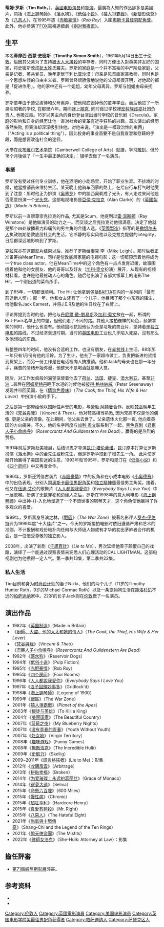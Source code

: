 {{noteTA
|G1=PP
|G2=Movie
|T=zh-hans:蒂姆·罗斯; zh-tw:提姆·羅斯; zh-hk:添·羅夫;
|1=zh-hans:罗斯;zh-hk:羅夫;zh-tw:羅斯;
|2=zh-tw:律師女浩克;zh-hk:變形女俠：律政英雌;
}}
{{藝人
| 姓名          = 提姆·羅斯<br />Tim Roth
| 類型          = 男演員
| 圖片          = Tim Roth by Gage Skidmore.jpg
| 圖片尺寸      = 200px
| 原名          = 蒂摩西·西蒙·史密斯<br />Timothy Simon Smith
| 出生日期      = {{birth date and age|1961|5|14}}
| 出生地點      = {{flagicon|UK}} [[英国|英国]], [[伦敦|伦敦]]
| baftaawards   = '''[[英國電影學院獎最佳男配角|最佳男配角]]'''<br />1995年 《[[赤胆豪情|赤胆豪情]]》
}}
'''蒂姆·罗斯'''（'''Tim Roth'''，{{bd|1961年|5月14日||}}），[[英國|英國]][[电影演员|电影演员]]和[[导演|导演]]。最廣為人知的作品卻多是美國片，包括《[[海上鋼琴師|海上鋼琴師]]》、《[[落水狗|落水狗]]》、《[[低俗小说|低俗小说]]》、《[[猿人爭霸戰|猿人爭霸戰]]》、《[[新變形俠醫|新變形俠醫]]》及《[[八恶人|八恶人]]》，在1995年憑《[[赤膽豪情|赤膽豪情]]》（''Rob Roy''）入圍[[奧斯卡最佳男配角獎|奧斯卡最佳男配角獎]]。此外，他亦參演了[[FOX|FOX]]電視連續劇《[[千謊百計_(美國連續劇)|别对我撒谎]]》。

== 生平 ==
本名'''蒂摩西·西蒙·史密斯'''（'''Timothy Simon Smith'''），1961年5月14日出生于[[伦敦|伦敦]]。后因其父亲为了支持[[猶太人大屠殺|猶太人大屠殺]]的幸存者，同时方便出入對英美非友好的国家，将史密斯改成[[犹太|犹太]]姓氏羅夫。罗斯的家庭是一个并不富裕的中产阶级家庭，父亲是记者、[[大不列颠共产党|英共]]党员，晚年定居于[[利比亚沙漠|利比亚沙漠]]；母亲是风景画家兼教师，同时也是一个思想左倾的自由主义者。罗斯曾经很骄傲地说他的父母都很开明，对他起的都是「促进作用」。他的家中还有一个姐姐，幼年父母离异，罗斯与姐姐由母亲抚养。

罗斯童年由于遭受虐待和父母离异，使他彻底毁掉他的童年学业。而后他进了一所臭名昭著的学校, 在那里六年。期间迷上[[朋克|朋克]], 同时做过学校裡[[反种族歧视|反种族歧视]]社团负责人, 也吸过毒。16岁以男主角的身份登台演出当时学校的音乐剧《Dracula》。家庭的影响和自身的经历让他一直对社会的变革有近乎狂热的兴趣。首次演出的经历虽然失败, 但表演却深深吸引住他。对他来说，「演出是一樣政治性的東西」（"Acting is a political thing"），因此投身的事业首要不是自我宣泄和慰藉的手段，而是想要改造社会的途径。

大學在[[坎布维尔艺术学院|坎布维尔艺术学院]]（Camberwell College of Arts）就讀，学习[[雕刻|雕刻]]，但於18个月後做了「一生中最正确的决定」：辍学去做了一名演员。

===事業===
罗斯没有受过任何专业训练，他在酒吧的小剧场里，开始了职业生涯。不排戏的时候，他當推销员來维持生活。某天晚上他骑车回家的路上，在给自行车打气时他受到了注意：那时他正为排演《[[奥塞罗|奥塞罗]]》中的凯西奥剃成了光头，有人走过来问他是否愿意扮演一个[[光头党|光头党]]。这部电视电影是[[亞倫·克拉克|亞倫·克拉克]]（Alan Clarke）的《[[英國製造|英國製造]]》（''Made in Britain''）。

罗斯以前一直很尊崇克拉克的作品, 尤其是Scum，他提到过[[雷·溫斯頓|雷·溫斯頓]]（Ray Winstone）是他做演员的动力之一。而交谈之后克拉克对他很满意，决定了他就是那个四处散播暴力和痛苦的男主角的合适人选。《[[英國製造|英國製造]]》描写的是[[撒切尔夫人|撒切尔夫人]]执政初期伦敦底层社会的生活，它冷静的写实风格以及克拉克提倡的integrity，日后都深远地影响到了罗斯。

克拉克亦在这部影片结束以后，推荐了罗斯给[[麥克·李|麥克·李]]（Mike Leigh）。那时后者正准备筹拍MeanTime，同样是伦敦底层家庭的电视电影：这一切都预示着他将成为一个true class actor。他在MeanTime中的这个角色有一点点发育迟缓，故事围绕着他和他的女朋友、他的哥哥以及好友（[[加利·奧文|加利·奧文]]扮演）展开，从现有的视频材料看，也许是他最撼动人心的角色。随后他出演了首部大银幕上的电影The Hit，一个刚出道的菜鸟杀手。

到了85年，一切都很顺利。The Hit 让他拿到包括[[BAFTA|BAFTA]]在内的一系列的「最有前途新人奖」；那一年，他和女友还有了一个儿子，他目睹了那个小东西的降生，给他取名Jack Earnest，并将J.E.R及他的生日纹在了右臂上。

评论界提到当时的他，把他与[[丹尼爾·戴-劉易斯|丹尼爾·戴-劉易斯]]及[[加利·奧文|加利·奧文]]放在一起，所谓的Brit-Pack名单上的中坚，但他们走了不同的路。其他人接拍像样的角色，频繁拿奖的同时，他什么也没有。他顽固地抗拒他认为全是垃圾的商业片，坚持着走[[独立电影|独立电影]]的路线。不过经济衰退时期，当时的[[英国电影|英国电影]]工业也几乎陷入死路，沒有那么多他想拍的东西。

有整整四年的时间，他没有合适的工作，也没有朋友，在[[赤贫线|赤贫线]]上生活。88年那一年只有1月份有他的活幹。为了生计，他去了一家超市做工，负责把新进的货摆到货架上，而另一份工作是在电话裡向人搞推销。他和Jack的母亲也在那一年分手，痛苦的情绪开始弥漫，他整天不是喝酒就是睡大觉。

随后，对工作发疯般的渴望驱使着他去了[[荷兰|荷兰]]、[[法国|法国]]、[[捷克|捷克]]、[[澳大利亚|澳大利亚]]，甚至[[非洲|非洲]]…最后在[[阿姆斯特丹|阿姆斯特丹]]睡下水道的时候他被[[彼得·格林納威|彼得·格林納威]]（Peter Greenaway）发现并带回英国，在《[[情慾色香味|情慾色香味]]》（''The Cook, the Thief, His Wife & Her Lover''）中扮演小偷的手下。

之后是第一部带给他以国际性声誉的电影，与[[勞勃·阿特曼|勞勃·阿特曼]]合作，反映[[梵高|梵高]]晚年生活的《[[梵谷與我|梵谷與我]]》（''Vincent & Theo''）。他对梵高相当熟悉, 因为梵高不仅是他的偶像, 更是父亲的偶像。在此期间，他父亲去世了。父亲遗体火化那一夜, 他向着英国的方向痛哭。不久，他的名字再度与[[加利·奧文|加利·奧文]]联系到了一起。[[黑色喜剧|黑色喜剧]]《[[君臣人子小命嗚呼_(電影)|君臣人子小命嗚呼]]》（''Rosencrantz And Guildenstern Are Dead''），赢得的是热烈的赞扬。

1991年前后罗斯赴美發展，后结识鬼才导演[[昆汀·塔伦蒂诺|昆汀·塔伦蒂诺]]。昆汀原本打算让罗斯扮演《[[落水狗|落水狗]]》中的金先生或粉先生，但是罗斯争取到了橙先生一角。 此片使罗斯开始赢得了美国影迷的注意。1993年和1995年，罗斯和昆汀在《[[低俗小说|低俗小说]]》和《[[四个房间|四个房间]]》中又再度合作。

1996年，罗斯还凭借古装片《[[赤胆豪情|赤胆豪情]]》中的反角和在小成本电影《[[小奥德赛|小奥德赛]]》中的出色表现，分别入围[[奥斯卡最佳男配角奖|奥斯卡最佳男配角奖]]和[[独立精神獎|独立精神獎]]最佳男主角奖。接着，他又在[[伍迪·艾伦|伍迪·艾伦]]的歌舞片《[[人人都說我愛你|人人都說我愛你]]》（''Everybody Says I Love You''）中一展歌喉。扮演了无数罪犯和边缘人之后，罗斯在1998年的意大利电影《[[海上钢琴师|海上钢琴师]]》中出神-{}-入化地塑造了一个不谙世事的钢琴天才，这个角色使他赢得了许多观众的喜爱。

1999年，罗斯晋身导演之林，《[[戰區|戰區]]》（''The War Zone''）被著名影评人[[罗杰·伊伯特|罗杰·伊伯特]]评为1999年度"十大佳片"之一。今天的罗斯接拍电影时依旧遵循严肃和艺术的准则，不计报酬和戏份地扑向任何与大师级人物或有才华的初出茅庐者合作的机会，是一位倍受尊敬的独立影人。

2008年，出演了新剧《[[千謊百計_(美國連續劇)|千謊百計]]》（''Lie to Me''），再次延续他善于颠覆自己的戏路，演绎了一个能通过观察表情来洞悉人们心理活动的CAL LIGHTMAN。这部电视剧也为他攒得一定人气。第一季共13集，第二季共22集。

===私人生活===
Tim目前和身为[[时尚设计师|时尚设计师]]的妻子Nikki、他们的两个儿子（11岁的Timothy Hunter Roth，9岁的Michael Cormac Roth）以及一条宠物狗生活在距[[洛杉矶|洛杉矶]]不远的[[帕萨迪纳|帕萨迪纳]]家中。22岁的长子Jack则在[[伦敦|伦敦]]做了一名演员。

==演出作品==
*1982年《[[英国制造|英国制造]]》（Made in Britain）
*《[[廚師、大盜、他的太太和她的情人|廚師、大盜、他的太太和她的情人]]》（''The Cook, the Thief, His Wife & Her Lover''）
*《[[梵谷與我|梵谷與我]]》（''Vincent & Theo''）
*《[[君臣人子小命嗚呼_(電影)|君臣人子小命嗚呼]]》（''Rosencrantz And Guildenstern Are Dead''）
*1992年《[[落水狗|落水狗]]》（Reservoir Dogs）
*1994年《[[低俗小说|低俗小说]]》（Pulp Fiction）
*1995年《[[赤胆豪情|赤胆豪情]]》（Rob Roy）
*1995年《[[四个房间|四个房间]]》（Four Rooms）
*1996年《[[人人都說我愛你|人人都說我愛你]]》（''Everybody Says I Love You''）
*1997年《[[浪子回頭妙事多|浪子回頭妙事多]]》（Gridlock'd）
*1998年《[[海上鋼琴師|海上鋼琴師]]》（Legend of 1900）
*1999年《[[戰區_(電影)|戰區]]》（The War Zone）
*2001年《[[猿人爭霸戰|猿人爭霸戰]]》（''Planet of the Apes''）
*2003年《[[叛徒与英雄|叛徒与英雄]]》（To Kill a King）
*2004年《[[美丽国家|美丽国家]]》（The Beautiful Country）
*2007年《[[蓝莓之夜|蓝莓之夜]]》（My Blueberry Nights） 
*2007年《[[没有青春的青春|没有青春的青春]]》（Youth Without Youth）
*2007年《[[处女地|处女地]]》（Virgin Territory）
*2008年《[[趣味游戏_(2007年电影)|趣味游戏]]》（Funny Games）
*2008年《[[無敵浩克|無敵浩克]]》（The Incredible Hulk）
*2009年《[[史凱力|史凱力]]》（Skellig）
*2009~2011年《[[謊言終結者|謊言終結者]]》(Lie to Me)：影集
*2012年《[[收購風雲|收購風雲]]》（Arbitrage）
*2013年《[[拼貼幸福|拼貼幸福]]》（Broken）
*2014年《[[为爱璀璨：永远的葛丽丝|为爱璀璨：永远的葛丽丝]]》（Grace of Monaco）
*2014年《[[逐夢大道|逐夢大道]]》（Selma）
*2015年《[[命懸六百哩|命懸六百哩]]》（600 Miles）
*2015年《[[慢性病_(電影)|慢性病]]》（Chronic）
*2015年《[[超狂亨利|超狂亨利]]》（Hardcore Henry）
*2015年《[[真愛有夠殺|真愛有夠殺]]》（Mr. Right）
*2015年《[[八惡人|八惡人]]》（The Hateful Eight）
*2021年《[[尚氣與十環傳奇|尚氣與十環傳奇]]》（Shang-Chi and the Legend of the Ten Rings）
*2021年《[[偷天俠盜團|偷天俠盜團]]》(The Misfits）
*2022年《[[律師女浩克|律師女浩克]]》（She-Hulk: Attorney at Law）：影集

== 擔任評審 ==
*[[第71屆威尼斯影展|第71屆威尼斯影展]]評審。

== 参考资料 ==
*{{imdb name|id=0000619|name=蒂姆·罗斯}}
*{{nndb name|id=597/000023528|name=蒂姆·罗斯}}

{{start box}}
{{s-awards}}
{{succession prize box  |[[塞缪尔·杰克逊|塞缪尔·杰克逊]]<br />《[[低俗小说|低俗小说]]》| [[保罗·斯科菲尔德|保罗·斯科菲尔德]]<br />《[[激情年代|激情年代]]》|[[英国电影学院獎最佳男配角|英国电影学院獎最佳男配角]]|1995年<br />《[[赤胆豪情|赤胆豪情]]》}}
{{end}}

{{英國電影學院獎最佳男配角}}

{{Authority control}}
{{DEFAULTSORT:Roth, Tim}}
[[Category:伦敦人|Category:伦敦人]]
[[Category:英國電影演員|Category:英國電影演員]]
[[Category:美国电影演员|Category:美国电影演员]]
[[Category:英国电影学院奖最佳男配角获得者|Category:英国电影学院奖最佳男配角获得者]]
[[Category:帕萨迪纳人|Category:帕萨迪纳人]]
[[Category:萨瑟克区人|Category:萨瑟克区人]]